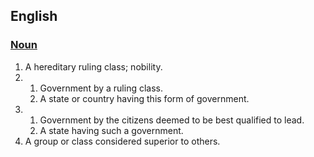 == English ==
=== [[Noun]] ===

# A hereditary ruling class; nobility. 
# 
## Government by a ruling class. 
## A state or country having this form of government. 
# 
## Government by the citizens deemed to be best qualified to lead. 
## A state having such a government. 
# A group or class considered superior to others.